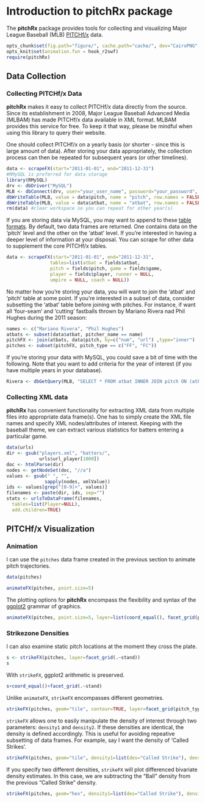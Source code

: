 Introduction to pitchRx package
=======================================

<!--- view local page:
browseURL(paste0('http://127.0.0.1:', tools:::httpdPort, '/library/pitchRx/doc/index.html'))
-->

The  **pitchRx** package provides tools for collecting and visualizing Major League Baseball (MLB) [PITCHf/x](http://en.wikipedia.org/wiki/PITCHf/x) data.

```r
opts_chunk$set(fig.path="figure/", cache.path="cache/", dev="CairoPNG", fig.align="center", warning=FALSE, message=FALSE, fig.height=7, fig.width=5)
opts_knit$set(animation.fun = hook_r2swf)
require(pitchRx)
```

Data Collection
----------------------------

### Collecting PITCHf/x Data

**pitchRx** makes it easy to collect PITCHf/x data directly from the source. Since its establishment in 2008, Major League Baseball Advanced Media (MLBAM) has made PITCHf/x data available in XML format.  MLBAM provides this service for free. To keep it that way, please be mindful when using this library to query their website.

One should collect PITCHf/x on a yearly basis (or shorter - since this is large amount of data). After storing your data appropriately, the collection process can then be repeated for subsequent years (or other timelines).

```r
data <- scrapeFX(start="2011-01-01", end="2011-12-31")
#RMySQL is preferred for data storage
library(RMySQL)
drv <- dbDriver("MySQL")
MLB <- dbConnect(drv, user="your_user_name", password="your_password", port=your_port, dbname="your_database_name", host="your_host")
dbWriteTable(MLB, value = data$pitch, name = "pitch", row.names = FALSE, append = TRUE)
dbWriteTable(MLB, value = data$atbat, name = "atbat", row.names = FALSE, append = TRUE)
rm(data) #clear workspace so you can repeat for other year(s)
```

If you are storing data via MySQL, you may want to append to these <a href="https://github.com/cpsievert/pitchFX/blob/master/tables.sql">table formats</a>. By default, two data frames are returned. One contains data on the 'pitch' level and the other on the 'atbat' level. If you're interested in having a deeper level of information at your disposal. You can scrape for other data to supplement the core PITCHf/x tables.

```r
data <- scrapeFX(start="2011-01-01", end="2011-12-31",
                tables=list(atbat = fields$atbat, 
                pitch = fields$pitch, game = fields$game, 
                player = fields$player, runner = NULL, 
                umpire = NULL, coach = NULL))
```

No matter how you're storing your data, you will want to join the 'atbat' and 'pitch' table at some point. If you're interested in a subset of data, consider subsetting the 'atbat' table before joining with pitches. For instance, if want all 'four-seam' and 'cutting' fastballs thrown by Mariano Rivera nad Phil Hughes during the 2011 season:

```r
names <- c("Mariano Rivera", "Phil Hughes")
atbats <- subset(data$atbat, pitcher_name == name)
pitchFX <- join(atbats, data$pitch, by=c("num", "url") ,type="inner")
pitches <- subset(pitchFX, pitch_type == c("FF", "FC"))
```

If you're storing your data with MySQL, you could save a bit of time with the following. Note that you want to add criteria for the year of interest (if you have multiple years in your database).

```r
Rivera <- dbGetQuery(MLB, "SELECT * FROM atbat INNER JOIN pitch ON (atbat.num = pitch.num AND atbat.url = pitch.url) WHERE atbat.pitcher_name = 'Mariano Rivera' or atbat.pitcher_name = 'Phil Hughes'")
```

### Collecting XML data

**pitchRx** has convenient functionality for extracting XML data from multiple files into appropriate data frame(s). One has to simply create the XML file names and specify XML nodes/attributes of interest. Keeping with the baseball theme, we can extract various statistics for batters entering a particular game.

```r
data(urls)
dir <- gsub("players.xml", "batters/", 
            urls$url_player[1000])
doc <- htmlParse(dir)
nodes <- getNodeSet(doc, "//a")
values <- gsub(" ", "", 
              sapply(nodes, xmlValue))
ids <- values[grep("[0-9]+", values)]
filenames <- paste(dir, ids, sep="")
stats <- urlsToDataFrame(filenames, 
  tables=list(Player=NULL), 
  add.children=TRUE)
```


PITCHf/x Visualization
--------------------

### Animation

I can use the `pitches` data frame created in the previous section to animate pitch trajectories.

```r
data(pitches)
```

```r
animateFX(pitches, point.size=5)
```

The plotting options for **pitchRx** encompass the flexibility and syntax of the [ggplot2](http://ggplot2.org/) grammar of graphics. 

```r
animateFX(pitches, point.size=5, layer=list(coord_equal(), facet_grid(pitcher_name~stand, labeller = label_both)))
```

### Strikezone Densities

I can also examine static pitch locations at the moment they cross the plate.

```r
s <- strikeFX(pitches, layer=facet_grid(.~stand))
s
```

With `strikeFX`, ggplot2 arithmetic is preserved.

```r
s+coord_equal()+facet_grid(.~stand)
```

Unlike `animateFX`, `strikeFX` encompasses different geometries.

```r
strikeFX(pitches, geom="tile", contour=TRUE, layer=facet_grid(pitch_types~stand))
```

`strikeFX` allows one to easily manipulate the density of interest through two parameters: `density1` and `density2`. If these densities are identical, the density is defined accordingly. This is useful for avoiding repeative subsetting of data frames. For example, say I want the density of 'Called Strikes'.

```r
strikeFX(pitches, geom="tile", density1=list(des="Called Strike"), density2=list(des="Called Strike"), layer=facet_grid(pitch_types~stand))
```

If you specify two different densities, `strikeFX` will plot differenced bivariate density estimates. In this case, we are subtracting the "Ball" density from the previous "Called Strike" density.

```r
strikeFX(pitches, geom="hex", density1=list(des="Called Strike"), density2=list(des="Ball"), layer=facet_grid(pitch_types~stand))
```

